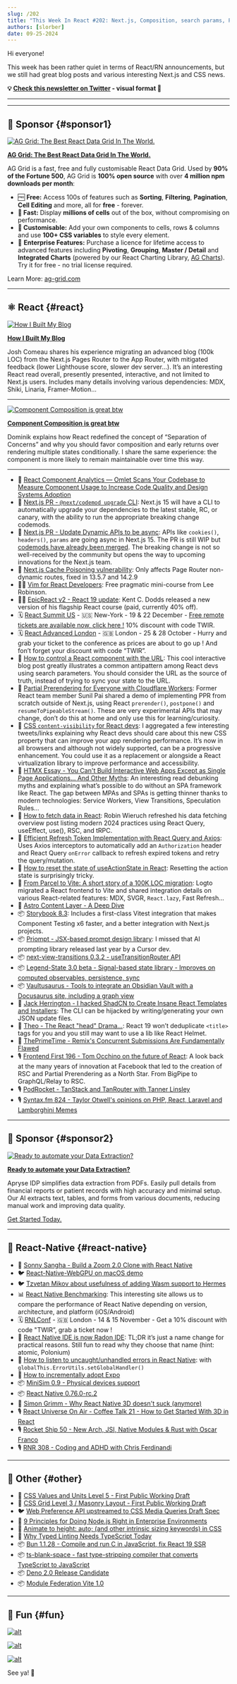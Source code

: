 ```yaml
---
slug: /202
title: "This Week In React #202: Next.js, Composition, search params, PPR, useActionState, content-visibility, Astro, MDX, Storybook, Priompt, Radon, Expo, MiniSim, CSS, Bun, Deno, Node.js..."
authors: [slorber]
date: 09-25-2024
---
```


Hi everyone!

This week has been rather quiet in terms of React/RN announcements, but we still had great blog posts and various interesting Next.js and CSS news.

<!-- truncate -->

**💡 [Check this newsletter on Twitter](https://slo.im/thread) - visual format 🎨**

---


<Support />

---

## 💸 Sponsor {#sponsor1}

[![AG Grid: The Best React Data Grid In The World.](/emails/issues/202/aggrid.jpg)](https://www.ag-grid.com/react-table?utm_source=thisweekinreact&utm_medium=newsletter&utm_campaign=2024-email-1)

**[AG Grid: The Best React Data Grid In The World.](https://www.ag-grid.com/react-table?utm_source=thisweekinreact&utm_medium=newsletter&utm_campaign=2024-email-1)**

AG Grid is a fast, free and fully customisable React Data Grid. Used by **90% of the Fortune 500**, AG Grid is **100% open source** with over **4 million npm downloads per month**:

- 🆓 **Free:** Access 100s of features such as **Sorting**, **Filtering**, **Pagination**, **Cell Editing** and more, all for **free** - forever.
- **🚀 Fast:** Display **millions of cells** out of the box, without compromising on performance.
- **🎨 Customisable:** Add your own components to cells, rows & columns and use **100+ CSS variables** to style every element.
- 🏢 **Enterprise Features:** Purchase a licence for lifetime access to advanced features including **Pivoting**, **Grouping**, **Master / Detail** and **Integrated Charts** (powered by our React Charting Library, [AG Charts](https://www.ag-grid.com/charts?utm_source=thisweekinreact&utm_medium=newsletter&utm_campaign=2024-email-1)). Try it for free - no trial license required.

Learn More: [ag-grid.com](https://www.ag-grid.com/react-table?utm_source=thisweekinreact&utm_medium=newsletter&utm_campaign=2024-email-1)

---

## ⚛️ React {#react}

[![How I Built My Blog](/emails/issues/202/josh.jpg)](https://www.joshwcomeau.com/blog/how-i-built-my-blog-v2/)

**[How I Built My Blog](https://www.joshwcomeau.com/blog/how-i-built-my-blog-v2/)**

Josh Comeau shares his experience migrating an advanced blog (100k LOC) from the Next.js Pages Router to the App Router, with mitigated feedback (lower Lighthouse score, slower dev server…). It’s an interesting React read overall, presently presented, interactive, and not limited to Next.js users. Includes many details involving various dependencies: MDX, Shiki, Linaria, Framer-Motion…

---

[![Component Composition is great btw](/emails/issues/202/composition.jpg)](https://tkdodo.eu/blog/component-composition-is-great-btw)

**[Component Composition is great btw](https://tkdodo.eu/blog/component-composition-is-great-btw)**

Dominik explains how React redefined the concept of “Separation of Concerns” and why you should favor composition and early returns over rendering multiple states conditionally. I share the same experience: the component is more likely to remain maintainable over time this way.

---

- 💸 [React Component Analytics — Omlet Scans Your Codebase to Measure Component Usage to Increase Code Quality and Design Systems Adoption](https://omlet.dev/?utm_campaign=partner_this-week-in-react_newsletter-quick-link-aug-2024)
- 👀 [Next.js PR \- `@next/codemod upgrade` CLI](https://github.com/vercel/next.js/pull/69935): Next.js 15 will have a CLI to automatically upgrade your dependencies to the latest stable, RC, or canary, with the ability to run the appropriate breaking change codemods.
- 👀 [Next.js PR \- Update Dynamic APIs to be async](https://github.com/vercel/next.js/pull/68812): APIs like `cookies()`, `headers()`, `params` are going async in Next.js 15\. The PR is still WIP but [codemods have already been merged](https://github.com/vercel/next.js/pull/69572). The breaking change is not so well-received by the community but opens the way to upcoming innovations for the Next.js team.
- 🔐 [Next.js Cache Poisoning vulnerability](https://github.com/advisories/GHSA-gp8f-8m3g-qvj9): Only affects Page Router non-dynamic routes, fixed in 13.5.7 and 14.2.9
- 🧑‍🎓 [Vim for React Developers](https://vimforreactdevs.com/): Free pragmatic mini-course from Lee Robinson.
- 🧑‍🎓 [EpicReact v2 \- React 19 update](https://www.epicreact.dev/): Kent C. Dodds released a new version of his flagship React course (paid, currently 40% off).
- 🗓️ [React Summit US](https://reactsummit.us/?utm_source=Newsletter&utm_medium=thisweekinreact) - 🇺🇸 New-York - 19 & 22 December - [Free remote tickets are available now, click here !](https://gitnation.com/badges/react-summit-us-2024/addy_osmani?from=This+Week+In+React) 10% discount with code TWIR.
- 🗓️ [React Advanced London](https://reactadvanced.com/?utm_source=Newsletter&utm_medium=thisweekinreact) - 🇬🇧 London - 25 & 28 October - Hurry and grab your ticket to the conference as prices are about to go up ! And fon’t forget your discount with code “TWIR”.
- 📜 [How to control a React component with the URL](https://buildui.com/posts/how-to-control-a-react-component-with-the-url): This cool interactive blog post greatly illustrates a common antipattern among React devs using search parameters. You should consider the URL as the source of truth, instead of trying to sync your state to the URL.
- 📜 [Partial Prerendering for Everyone with Cloudflare Workers](https://sunilpai.dev/posts/ppr-for-everyone/): Former React team member Sunil Pai shared a demo of implementing PPR from scratch outside of Next.js, using React `prerender()`, `postpone()` and `resumeToPipeableStream()`. These are very experimental APIs that may change, don’t do this at home and only use this for learning/curiosity.
- 📜 [CSS `content-visibility` for React devs](https://dev.to/sebastienlorber/css-content-visibility-for-react-devs-4a3i): I aggregated a few interesting tweets/links explaining why React devs should care about this new CSS property that can improve your app rendering performance. It’s now in all browsers and although not widely supported, can be a progressive enhancement. You could use it as a replacement or alongside a React virtualization library to improve performance and accessibility.
- 📜 [HTMX Essay \- You Can't Build Interactive Web Apps Except as Single Page Applications... And Other Myths](https://htmx.org/essays/you-cant/): An interesting read debunking myths and explaining what’s possible to do without an SPA framework like React. The gap between MPAs and SPAs is getting thinner thanks to modern technologies: Service Workers, View Transitions, Speculation Rules…
- 📜 [How to fetch data in React](https://www.robinwieruch.de/react-fetching-data/): Robin Wieruch refreshed his data fetching overview post listing modern 2024 practices using React Query, useEffect, use(), RSC, and tRPC.
- 📜 [Efficient Refresh Token Implementation with React Query and Axios](https://dev.to/elmehdiamlou/efficient-refresh-token-implementation-with-react-query-and-axios-f8d): Uses Axios interceptors to automatically add an `Authorization` header and React Query `onError` callback to refresh expired tokens and retry the query/mutation.
- 📜 [How to reset the state of useActionState in React](https://www.nico.fyi/blog/reset-state-from-react-useactionstate): Resetting the action state is surprisingly tricky.
- 📜 [From Parcel to Vite: A short story of a 100K LOC migration](https://blog.logto.io/parcel-to-vite): Logto migrated a React frontend to Vite and shared integration details on various React-related features: MDX, SVGR, `React.lazy`, Fast Refresh…
- 📜 [Astro Content Layer \- A Deep Dive](https://astro.build/blog/content-layer-deep-dive/)
- 📦 [Storybook 8.3](https://storybook.js.org/blog/storybook-8-3/): Includes a first-class Vitest integration that makes Component Testing x6 faster, and a better integration with Next.js projects.
- 📦 [Priompt \- JSX-based prompt design library](https://www.cursor.com/blog/prompt-design): I missed that AI prompting library released last year by a Cursor dev.
- 📦 [next-view-transitions 0.3.2 \- useTransitionRouter API](https://x.com/shuding_/status/1838000183356850240)
- 📦 [Legend-State 3.0 beta \- Signal-based state library \- Improves on computed observables, persistence, sync](https://www.legendapp.com/open-source/state/v3/)
- 📦 [Vaultusaurus \- Tools to integrate an Obsidian Vault with a Docusaurus site, including a graph view](https://github.com/chanjunren/vaultusaurus)
- 🎥 [Jack Herrington \- I hacked ShadCN to Create Insane React Templates and Installers](https://www.youtube.com/watch?v=NP2ULDZxpd0): The CLI can be hijacked by writing/generating your own JSON update files.
- 🎥 [Theo \- The React "head" Drama…](https://www.youtube.com/watch?v=qmM91SnSw8w): React 19 won’t deduplicate `<title>` tags for you and you still may want to use a lib like React Helmet.
- 🎥 [ThePrimeTime \- Remix's Concurrent Submissions Are Fundamentally Flawed](https://www.youtube.com/watch?v=Tvms2DaG8UY)
- 🎙️ [Frontend First 196 \- Tom Occhino on the future of React](https://www.youtube.com/watch?v=ktO2OqwvgEs): A look back at the many years of innovation at Facebook that led to the creation of RSC and Partial Prerendering as a North Star. From BigPipe to GraphQL/Relay to RSC.
- 🎙️ [PodRocket \- TanStack and TanRouter with Tanner Linsley](https://podrocket.logrocket.com/tanstack-tanrouter-tanner-linsley)
- 🎙️ [Syntax.fm 824 \- Taylor Otwell's opinions on PHP, React, Laravel and Lamborghini Memes](https://syntax.fm/show/824/taylor-otwell-s-opinions-on-php-react-laravel-and-lamborghini-memes)

<SubscribeFormEmbed placement="middle" />

---

## 💸 Sponsor {#sponsor2}

[![Ready to automate your Data Extraction?](/emails/issues/202/apryse.jpg)](https://apryse.com/capabilities/extraction?utm_source=thisweekinreact&utm_medium=newsletter&utm_campaign=0815)

**[Ready to automate your Data Extraction?](https://apryse.com/capabilities/extraction?utm_source=thisweekinreact&utm_medium=newsletter&utm_campaign=0815)**

Apryse IDP simplifies data extraction from PDFs. Easily pull details from financial reports or patient records with high accuracy and minimal setup. Our AI extracts text, tables, and forms from various documents, reducing manual work and improving data quality.

[Get Started Today.](https://apryse.com/capabilities/extraction?utm_source=thisweekinreact&utm_medium=newsletter&utm_campaign=0815)

---

## 📱 React-Native {#react-native}

- 💸 [Sonny Sangha - Build a Zoom 2.0 Clone with React Native](https://go.clerk.com/jBpMIuk)
- 🐦 [React-Native-WebGPU on macOS demo](https://x.com/SaadNajmi/status/1838295375700201720)
- 🐦 [Tzvetan Mikov about usefulness of adding Wasm support to Hermes](https://x.com/tmikov/status/1837600409386734037)
- 📊 [React Native Benchmarking](https://dream-sports-labs.github.io/rn-benchmarking/): This interesting site allows us to compare the performance of React Native depending on version, architecture, and platform (iOS/Android)
- 🗓️ [RNLConf](https://www.reactnativelondon.co.uk/?utm_source=thisweekinreact) \- 🇬🇧 London - 14 & 15 November - Get a 10% discount with code "TWIR”, grab a ticket now !
- 📜 [React Native IDE is now Radon IDE](https://blog.swmansion.com/react-native-ide-is-now-radon-ide-cfbdad77d43c): TL;DR it’s just a name change for practical reasons. Still fun to read why they choose that name (hint: atomic, Polonium)
- 📜 [How to listen to uncaught/unhandled errors in React Native](https://andrei-calazans.com/posts/how-to-global-catch-errors/): with `globalThis.ErrorUtils.setGlobalHandler()`
- 📜 [How to incrementally adopt Expo](https://expo.dev/blog/how-to-incrementally-adopt-expo)
- 📦 [MiniSim 0.9 \- Physical devices support](https://github.com/okwasniewski/MiniSim/releases/tag/v0.9.0)
- 📦 [React Native 0.76.0-rc.2](https://github.com/facebook/react-native/releases/tag/v0.76.0-rc.2)
- 🎥 [Simon Grimm \- Why React Native 3D doesn't suck (anymore)](https://www.youtube.com/watch?v=msErROjFY08)
- 🎙️ [React Universe On Air \- Coffee Talk 21 \- How to Get Started With 3D in React](https://www.youtube.com/watch?v=Olh_sE0BL1s)
- 🎙️ [Rocket Ship 50 \- New Arch, JSI, Native Modules & Rust with Oscar Franco](https://share.transistor.fm/s/01c99662)
- 🎙️ [RNR 308 \- Coding and ADHD with Chris Ferdinandi](https://www.reactnativeradio.com/episodes/rnr-308-coding-and-adhd-with-chris-ferdinandi)

---

## 🔀 Other {#other}

- 👀 [CSS Values and Units Level 5 \- First Public Working Draft](https://www.w3.org/blog/CSS/2024/09/13/css-values-5-fpwd/)
- 👀 [CSS Grid Level 3 / Masonry Layout \- First Public Working Draft](https://www.w3.org/blog/CSS/2024/09/24/css-grid-3-fpwd/)
- 🐦 [Web Preference API upstreamed to CSS Media Queries Draft Spec](https://x.com/sebastienlorber/status/1836698597548593350)
- 📜 [9 Principles for Doing Node.js Right in Enterprise Environments](https://www.platformatichq.com/node-principles)
- 📜 [Animate to height: auto; (and other intrinsic sizing keywords) in CSS](https://developer.chrome.com/docs/css-ui/animate-to-height-auto/)
- 📜 [Why Typed Linting Needs TypeScript Today](https://www.joshuakgoldberg.com/blog/why-typed-linting-needs-typescript-today/)
- 📦 [Bun 1.1.28 \- Compile and run C in JavaScript, fix React 19 SSR](https://bun.sh/blog/compile-and-run-c-in-js)
- 📦 [ts-blank-space \- fast type-stripping compiler that converts TypeScript to JavaScript](https://bloomberg.github.io/ts-blank-space/)
- 📦 [Deno 2.0 Release Candidate](https://deno.com/blog/v2.0-release-candidate)
- 📦 [Module Federation Vite 1.0](https://www.learnbydo.ing/diary/2024-09-23-module-federation-vite-v1)

---

## 🤭 Fun {#fun}

[![alt](/emails/issues/202/meme.jpg)](https://x.com/Nateemerson/status/1836537823027134744)

[![alt](/emails/issues/202/meme2.jpg)](https://x.com/laszek44/status/1832024709887631384)

[![alt](/emails/issues/202/meme3.jpg)](https://x.com/jarredsumner/status/1836438965664256399)

See ya! 👋
